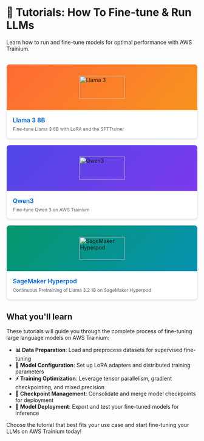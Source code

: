 <!---
Copyright 2025 The HuggingFace Team. All rights reserved.

Licensed under the Apache License, Version 2.0 (the "License");
you may not use this file except in compliance with the License.
You may obtain a copy of the License at

    http://www.apache.org/licenses/LICENSE-2.0

Unless required by applicable law or agreed to in writing, software
distributed under the License is distributed on an "AS IS" BASIS,
WITHOUT WARRANTIES OR CONDITIONS OF ANY KIND, either express or implied.
See the License for the specific language governing permissions and
limitations under the License.
-->

# 🚀  Tutorials: How To Fine-tune & Run LLMs

Learn how to run and fine-tune models for optimal performance with AWS Trainium.

<div style="display: grid; grid-template-columns: repeat(auto-fit, minmax(250px, 1fr)); gap: 16px; margin: 32px 0;">

<div style="border: 1px solid #e1e5e9; border-radius: 8px; overflow: hidden; background-color: white; box-shadow: 0 2px 4px rgba(0,0,0,0.1); transition: transform 0.2s ease-in-out;">
  <div style="height: 120px; background: linear-gradient(135deg, #FF6B35 0%, #F7931E 100%); display: flex; align-items: center; justify-content: center; position: relative;">
    <img src="../assets/training_tutorials/llama-logo.png" alt="Llama 3" style="width: 120px; height: 60px; object-fit: contain;" onerror="this.outerHTML='<div style=\'color: white; font-size: 48px; font-weight: bold;\'>🦙</div>'"/>
  </div>
  <div style="padding: 16px;">
    <h3 style="margin: 0 0 6px 0; font-size: 16px; font-weight: 600; color: #24292e;">
      <a href="./sft_lora_finetune_llm" style="text-decoration: none; color: #0366d6;">Llama 3 8B</a>
    </h3>
    <p style="margin: 0; font-size: 12px; color: #586069; line-height: 1.3;">
      Fine-tune Llama 3 8B with LoRA and the SFTTrainer
    </p>
  </div>
</div>

<div style="border: 1px solid #e1e5e9; border-radius: 8px; overflow: hidden; background-color: white; box-shadow: 0 2px 4px rgba(0,0,0,0.1); transition: transform 0.2s ease-in-out;">
  <div style="height: 120px; background: linear-gradient(135deg, #4f46e5 0%, #7c3aed 100%); display: flex; align-items: center; justify-content: center; position: relative;">
    <img src="../assets/training_tutorials/qwen3-logo.png" alt="Qwen3" style="width: 120px; height: 60px; object-fit: contain;" onerror="this.outerHTML='<div style=\'color: white; font-size: 48px; font-weight: bold;\'>🔷</div>'"/>
  </div>
  <div style="padding: 16px;">
    <h3 style="margin: 0 0 6px 0; font-size: 16px; font-weight: 600; color: #24292e;">
      <a href="./finetune_qwen3" style="text-decoration: none; color: #0366d6;">Qwen3</a>
    </h3>
    <p style="margin: 0; font-size: 12px; color: #586069; line-height: 1.3;">
      Fine-tune Qwen 3 on AWS Trainium
    </p>
  </div>
</div>

<div style="border: 1px solid #e1e5e9; border-radius: 8px; overflow: hidden; background-color: white; box-shadow: 0 2px 4px rgba(0,0,0,0.1); transition: transform 0.2s ease-in-out;">
  <div style="height: 120px; background: linear-gradient(135deg, #059669 0%, #0891b2 100%); display: flex; align-items: center; justify-content: center; position: relative;">
    <img src="../assets/training_tutorials/sagemaker-logo.png" alt="SageMaker Hyperpod" style="width: 120px; height: 60px; object-fit: contain;" onerror="this.outerHTML='<div style=\'color: white; font-size: 28px; font-weight: bold; text-align: center;\'>☁️<br/>SageMaker</div>'"/>
  </div>
  <div style="padding: 16px;">
    <h3 style="margin: 0 0 6px 0; font-size: 16px; font-weight: 600; color: #24292e;">
      <a href="./pretraining_hyperpod_llm" style="text-decoration: none; color: #0366d6;">SageMaker Hyperpod</a>
    </h3>
    <p style="margin: 0; font-size: 12px; color: #586069; line-height: 1.3;">
      Continuous Pretraining of Llama 3.2 1B on SageMaker Hyperpod
    </p>
  </div>
</div>

</div>

## What you'll learn

These tutorials will guide you through the complete process of fine-tuning large language models on AWS Trainium:

- **📊 Data Preparation**: Load and preprocess datasets for supervised fine-tuning
- **🔧 Model Configuration**: Set up LoRA adapters and distributed training parameters
- **⚡ Training Optimization**: Leverage tensor parallelism, gradient checkpointing, and mixed precision
- **💾 Checkpoint Management**: Consolidate and merge model checkpoints for deployment
- **🚀 Model Deployment**: Export and test your fine-tuned models for inference

Choose the tutorial that best fits your use case and start fine-tuning your LLMs on AWS Trainium today!
